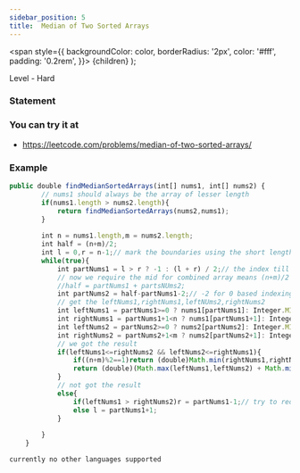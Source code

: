 ```yaml
---
sidebar_position: 5
title:  Median of Two Sorted Arrays
---
```



  <span
    style={{
      backgroundColor: color,
      borderRadius: '2px',
      color: '#fff',
      padding: '0.2rem',
    }}>
    {children}
  </span>
);

Level - <Highlight color="#cc0000">Hard</Highlight>

### Statement

>

### You can try it at

- https://leetcode.com/problems/median-of-two-sorted-arrays/

### Example

<Tabs>
<TabItem value="java" label="Java">

```js
public double findMedianSortedArrays(int[] nums1, int[] nums2) {
        // nums1 should always be the array of lesser length
        if(nums1.length > nums2.length){
            return findMedianSortedArrays(nums2,nums1);
        }
        
        int n = nums1.length,m = nums2.length;
        int half = (n+m)/2;
        int l = 0,r = n-1;// mark the boundaries using the short length array
        while(true){
            int partNums1 = l > r ? -1 : (l + r) / 2;// the index till which nums1 left boundary exists
            // now we require the mid for combined array means (n+m)/2
            //half = partNums1 + partsNUms2;
            int partNums2 = half-partNums1-2;// -2 for 0 based indexing of partX and partY
            // get the leftNums1,rightNums1,leftNUms2,rightNums2 
            int leftNums1 = partNums1>=0 ? nums1[partNums1]: Integer.MIN_VALUE;
            int rightNums1 = partNums1+1<n ? nums1[partNums1+1]: Integer.MAX_VALUE;
            int leftNums2 = partNums2>=0 ? nums2[partNums2]: Integer.MIN_VALUE;
            int rightNums2 = partNums2+1<m ? nums2[partNums2+1]: Integer.MAX_VALUE;
            // we got the result
            if(leftNums1<=rightNums2 && leftNums2<=rightNums1){
                if((n+m)%2==1)return (double)Math.min(rightNums1,rightNums2);// odd number of element case 
                return (double)(Math.max(leftNums1,leftNums2) + Math.min(rightNums1,rightNums2))/2;
            }
            // not got the result
            else{
                if(leftNums1 > rightNums2)r = partNums1-1;// try to reduce the leftNums1 then automatically rightNums2 increase
                else l = partNums1+1;
            }
            
        }
    }

```

</TabItem>

<TabItem value="other" label="Other">

```
currently no other languages supported
```

</TabItem>

</Tabs>